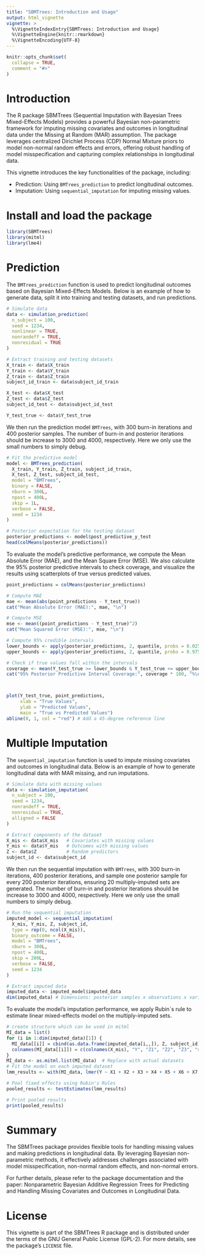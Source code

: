 ```yaml
---
title: "SBMTrees: Introduction and Usage"
output: html_vignette
vignette: >
  %\VignetteIndexEntry{SBMTrees: Introduction and Usage}
  %\VignetteEngine{knitr::rmarkdown}
  %\VignetteEncoding{UTF-8}
---
```


```r
knitr::opts_chunk$set(
  collapse = TRUE,
  comment = "#>"
)
```


# Introduction
The R package SBMTrees (Sequential Imputation with Bayesian Trees Mixed-Effects Models) provides a powerful Bayesian non-parametric framework for imputing missing covariates and outcomes in longitudinal data under the Missing at Random (MAR) assumption. The package leverages centralized Dirichlet Process (CDP) Normal Mixture priors to model non-normal random effects and errors, offering robust handling of model misspecification and capturing complex relationships in longitudinal data.

This vignette introduces the key functionalities of the package, including:

* Prediction: Using `BMTrees_prediction` to predict longitudinal outcomes.
* Imputation: Using `sequential_imputation` for imputing missing values.

# Install and load the package
```r
library(SBMTrees)
library(mitml)
library(lme4)
```

# Prediction
The `BMTrees_prediction` function is used to predict longitudinal outcomes based on Bayesian Mixed-Effects Models. Below is an example of how to generate data, split it into training and testing datasets, and run predictions.
```r
# Simulate data
data <- simulation_prediction(
  n_subject = 100, 
  seed = 1234, 
  nonlinear = TRUE, 
  nonrandeff = TRUE, 
  nonresidual = TRUE
)

# Extract training and testing datasets
X_train <- data$X_train
Y_train <- data$Y_train
Z_train <- data$Z_train
subject_id_train <- data$subject_id_train

X_test <- data$X_test
Z_test <- data$Z_test
subject_id_test <- data$subject_id_test

Y_test_true <- data$Y_test_true

```

We then run the prediction model `BMTrees`, with 300 burn-in iterations and 400 posterior samples. The number of burn-in and posterior iterations should be increase to 3000 and 4000, respectively. Here we only use the small numbers to simply debug.
```r
# Fit the predictive model
model <- BMTrees_prediction(
  X_train, Y_train, Z_train, subject_id_train, 
  X_test, Z_test, subject_id_test, 
  model = "BMTrees", 
  binary = FALSE, 
  nburn = 300L, 
  npost = 400L, 
  skip = 1L, 
  verbose = FALSE, 
  seed = 1234
)

# Posterior expectation for the testing dataset
posterior_predictions <- model$post_predictive_y_test
head(colMeans(posterior_predictions))
```

To evaluate the model's predictive performance, we compute the Mean Absolute Error (MAE), and the Mean Square Error (MSE). We also calculate the 95% posterior predictive intervals to check coverage, and visualize the results using scatterplots of true versus predicted values. 

```r
point_predictions = colMeans(posterior_predictions)

# Compute MAE
mae <- mean(abs(point_predictions - Y_test_true))
cat("Mean Absolute Error (MAE):", mae, "\n")

# Compute MSE
mse <- mean((point_predictions - Y_test_true)^2)
cat("Mean Squared Error (MSE):", mse, "\n")

# Compute 95% credible intervals
lower_bounds <- apply(posterior_predictions, 2, quantile, probs = 0.025)
upper_bounds <- apply(posterior_predictions, 2, quantile, probs = 0.975)

# Check if true values fall within the intervals
coverage <- mean(Y_test_true >= lower_bounds & Y_test_true <= upper_bounds)
cat("95% Posterior Predictive Interval Coverage:", coverage * 100, "%\n")



plot(Y_test_true, point_predictions, 
     xlab = "True Values", 
     ylab = "Predicted Values", 
     main = "True vs Predicted Values")
abline(0, 1, col = "red") # Add a 45-degree reference line

```


# Multiple Imputation
The `sequential_imputation` function is used to impute missing covariates and outcomes in longitudinal data. Below is an example of how to generate longitudinal data with MAR missing, and run imputations.
```r
# Simulate data with missing values
data <- simulation_imputation(
  n_subject = 100, 
  seed = 1234, 
  nonrandeff = TRUE, 
  nonresidual = TRUE, 
  alligned = FALSE
)

# Extract components of the dataset
X_mis <- data$X_mis   # Covariates with missing values
Y_mis <- data$Y_mis   # Outcomes with missing values
Z <- data$Z           # Random predictors
subject_id <- data$subject_id

```

We then run the sequential imputation with `BMTrees`, with 300 burn-in iterations, 400 posterior iterations, and sample one posterior sample for every 200 posterior iterations, ensuring 20 multiply-imputed sets are generated. The number of burn-in and posterior iterations should be increase to 3000 and 4000, respectively. Here we only use the small numbers to simply debug.
```r
# Run the sequential imputation
imputed_model <- sequential_imputation(
  X_mis, Y_mis, Z, subject_id, 
  type = rep(0, ncol(X_mis)), 
  binary_outcome = FALSE, 
  model = "BMTrees", 
  nburn = 300L, 
  npost = 400L, 
  skip = 200L, 
  verbose = FALSE, 
  seed = 1234
)

# Extract imputed data
imputed_data <- imputed_model$imputed_data
dim(imputed_data) # Dimensions: posterior samples x observations x variables
```

To evaluate the model's imputation performance, we apply Rubin`s rule to estimate linear mixed-effects model on the multiply-imputed sets.
```r
# create structure which can be used in mitml
MI_data = list()
for (i in 1:dim(imputed_data)[1]) {
  MI_data[[i]] = cbind(as.data.frame(imputed_data[i,,]), Z, subject_id)
  colnames(MI_data[[i]]) = c(colnames(X_mis), "Y", "Z1", "Z2", "Z3", "subject_id")
}
MI_data <- as.mitml.list(MI_data)  # Replace with actual datasets
# Fit the model on each imputed dataset
lmm_results <- with(MI_data, lmer(Y ~ X1 + X2 + X3 + X4 + X5 + X6 + X7 + X8 + X9 + (0 + Z1 + Z2 + Z3 | subject_id)))

# Pool fixed effects using Rubin's Rules
pooled_results <- testEstimates(lmm_results)

# Print pooled results
print(pooled_results)

```

# Summary
The SBMTrees package provides flexible tools for handling missing values and making predictions in longitudinal data. By leveraging Bayesian non-parametric methods, it effectively addresses challenges associated with model misspecification, non-normal random effects, and non-normal errors.

For further details, please refer to the package documentation and the paper: Nonparametric Bayesian Additive Regression Trees for Predicting and Handling Missing Covariates and Outcomes in Longitudinal Data.


# License

This vignette is part of the SBMTrees R package and is distributed under the terms of the GNU General Public License (GPL-2). For more details, see the package's `LICENSE` file.
